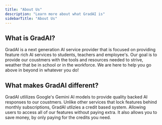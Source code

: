 ```yaml
---
title: "About Us"
description: "Learn more about what GradAI is"
sidebarTitle: "About Us"
---
```


## What is GradAI?

GradAI is a next generation AI service provider that is focused on providing feature rich AI services to students, teachers and employee's. Our goal is to provide our coustmers with the tools and resources needed to strive, weather that be in school or in the workforce. We are here to help you go above in beyond in whatever you do\!

## What makes GradAI different?

GradAI utlilizes Google's Gemini AI models to provide quality backed AI responses to our coustmers. Unlike other services that lock features behind monthly subscriptions, GradAI utlizies a credit based system. Allowing users to access all of our features without paying extra. It also allows you to save money, by only paying for the credits you need.